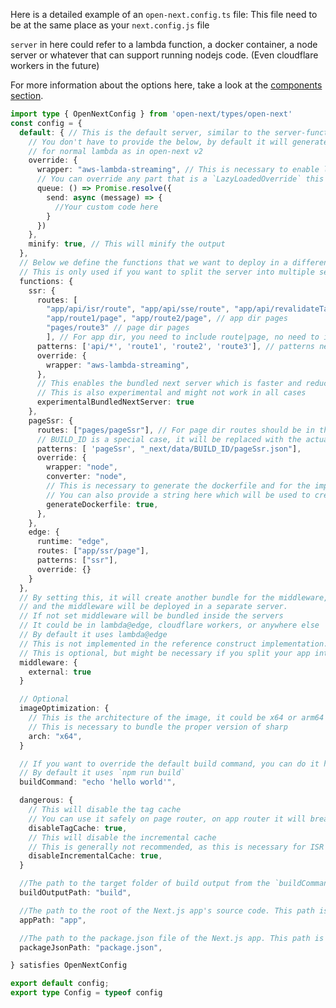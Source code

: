 Here is a detailed example of an `open-next.config.ts` file: 
This file need to be at the same place as your `next.config.js` file

`server` in here could refer to a lambda function, a docker container, a node server or whatever that can support running nodejs code. (Even cloudflare workers in the future)

For more information about the options here, take a look at the [components section](/aws/components/overview).

```ts
import type { OpenNextConfig } from 'open-next/types/open-next'
const config = {
  default: { // This is the default server, similar to the server-function in open-next v2
    // You don't have to provide the below, by default it will generate an output 
    // for normal lambda as in open-next v2
    override: { 
      wrapper: "aws-lambda-streaming", // This is necessary to enable lambda streaming
      // You can override any part that is a `LazyLoadedOverride` this way
      queue: () => Promise.resolve({
        send: async (message) => {
          //Your custom code here
        }
      })
    },
    minify: true, // This will minify the output
  },
  // Below we define the functions that we want to deploy in a different server
  // This is only used if you want to split the server into multiple servers
  functions: { 
    ssr: {
      routes: [
        "app/api/isr/route", "app/api/sse/route", "app/api/revalidateTag/route", // app dir Api routes
        "app/route1/page", "app/route2/page", // app dir pages
        "pages/route3" // page dir pages
        ], // For app dir, you need to include route|page, no need to include layout or loading
      patterns: ['api/*', 'route1', 'route2', 'route3'], // patterns needs to be in a cloudfront compatible format, this will be used to generate the output
      override: {
        wrapper: "aws-lambda-streaming",
      },
      // This enables the bundled next server which is faster and reduce the size of the server
      // This is also experimental and might not work in all cases
      experimentalBundledNextServer: true 
    },
    pageSsr: {
      routes: ["pages/pageSsr"], // For page dir routes should be in the form `pages/${route}` without the extension, it should match the filesystem
      // BUILD_ID is a special case, it will be replaced with the actual build id
      patterns: [ 'pageSsr', "_next/data/BUILD_ID/pageSsr.json"],
      override: {
        wrapper: "node",
        converter: "node",
        // This is necessary to generate the dockerfile and for the implementation to know that it needs to deploy on docker
        // You can also provide a string here which will be used to create the dockerfile
        generateDockerfile: true,
      },
    },
    edge: {
      runtime: "edge",
      routes: ["app/ssr/page"],
      patterns: ["ssr"],
      override: {}
    }    
  },
  // By setting this, it will create another bundle for the middleware, 
  // and the middleware will be deployed in a separate server. 
  // If not set middleware will be bundled inside the servers
  // It could be in lambda@edge, cloudflare workers, or anywhere else
  // By default it uses lambda@edge
  // This is not implemented in the reference construct implementation.
  // This is optional, but might be necessary if you split your app into multiple servers
  middleware: {
    external: true 
  }

  // Optional
  imageOptimization: {
    // This is the architecture of the image, it could be x64 or arm64
    // This is necessary to bundle the proper version of sharp
    arch: "x64", 
  }

  // If you want to override the default build command, you can do it here
  // By default it uses `npm run build`
  buildCommand: "echo 'hello world'",

  dangerous: {
    // This will disable the tag cache
    // You can use it safely on page router, on app router it will break revalidateTag and revalidatePath
    disableTagCache: true, 
    // This will disable the incremental cache
    // This is generally not recommended, as this is necessary for ISR AND SSG routes as well as the fetch cache
    disableIncrementalCache: true, 
  }

  //The path to the target folder of build output from the `buildCommand` option (the path which will contain the `.next` and `.open-next` folders). This path is relative from the current process.cwd() - Optional default to "."
  buildOutputPath: "build", 

  //The path to the root of the Next.js app's source code. This path is relative from the current process.cwd(). - Optional default to "."
  appPath: "app",

  //The path to the package.json file of the Next.js app. This path is relative from the current process.cwd(). - Optional
  packageJsonPath: "package.json",

} satisfies OpenNextConfig

export default config;
export type Config = typeof config
```